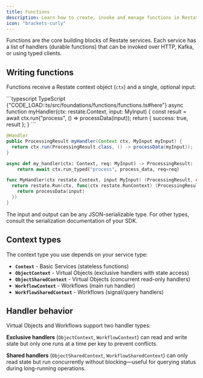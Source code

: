 ```yaml
---
title: Functions
description: Learn how to create, invoke and manage functions in Restate services
icon: "brackets-curly"
---
```


Functions are the core building blocks of Restate services. Each service has a list of handlers (durable functions) that can be invoked  over HTTP, Kafka, or using typed clients.

## Writing functions

Functions receive a Restate context object (`ctx`) and a single, optional input:

<CodeGroup>
```typescript TypeScript {"CODE_LOAD::ts/src/foundations/functions/functions.ts#here"} 
async function myHandler(ctx: restate.Context, input: MyInput) {
  const result = await ctx.run("process", () => processData(input));
  return { success: true, result };
}
```

```java Java {"CODE_LOAD::java/src/main/java/foundations/functions/Functions.java#here"} 
@Handler
public ProcessingResult myHandler(Context ctx, MyInput myInput) {
  return ctx.run(ProcessingResult.class, () -> processData(myInput));
}
```

```python Python {"CODE_LOAD::python/src/foundations/functions/functions.py#here"} 
async def my_handler(ctx: Context, req: MyInput) -> ProcessingResult:
    return await ctx.run_typed("process", process_data, req=req)
```

```go Go {"CODE_LOAD::go/foundations/functions/functions.go#here"} 
func MyHandler(ctx restate.Context, input MyInput) (ProcessingResult, error) {
  return restate.Run(ctx, func(ctx restate.RunContext) (ProcessingResult, error) {
    return processData(input)
  })
}
```
</CodeGroup>

<Info>
The input and output can be any JSON-serializable type. For other types, consult the serialization documentation of your SDK.
</Info>

## Context types

The context type you use depends on your service type:

- **`Context`** - Basic Services (stateless functions)
- **`ObjectContext`** - Virtual Objects (exclusive handlers with state access)
- **`ObjectSharedContext`** - Virtual Objects (concurrent read-only handlers)
- **`WorkflowContext`** - Workflows (main run handler)
- **`WorkflowSharedContext`** - Workflows (signal/query handlers)


## Handler behavior

Virtual Objects and Workflows support two handler types:

**Exclusive handlers** (`ObjectContext`, `WorkflowContext`) can read and write state but only one runs at a time per key to prevent conflicts.

**Shared handlers** (`ObjectSharedContext`, `WorkflowSharedContext`) can only read state but run concurrently without blocking—useful for querying status during long-running operations.
